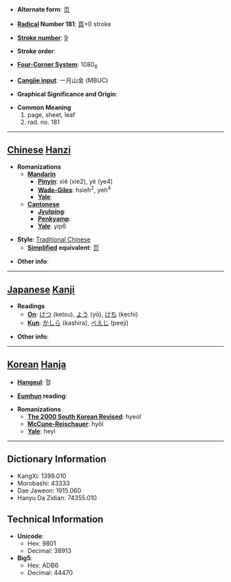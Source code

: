 * '''Alternate form''': [[页]]

* '''[[Wiktionary:Chinese radical index| Radical]] Number 181''': [[Wiktionary:Chinese radical index 頁|頁]]+0 stroke

* '''[[Wiktionary:Chinese total strokes index|Stroke number]]''': [[Wiktionary:Chinese total strokes index 9|9]]

* '''Stroke order''': 

* '''[[Wiktionary:Chinese four corner index|Four-Corner System]]''': 1080<sub>6</sub>

* '''[[Wiktionary:Chinese Cangjie index|Cangjie input]]''': 一月山金 (MBUC)

* '''Graphical Significance and Origin''': 

* '''Common Meaning'''
*#page, sheet, leaf
*# rad. no. 181


----

== [[Chinese]] [[Hanzi]] ==

* '''Romanizations'''
** '''[[Mandarin]]'''
*** '''[[Pinyin]]''': xié (xie2), yè (ye4)
*** '''[[Wade-Giles]]''': hsieh<sup>2</sup>, yeh<sup>4</sup>
*** '''[[Yale]]''': 
** '''[[Cantonese]]'''
*** '''[[Jyutping]]''':
*** '''[[Penkyamp]]''': 
*** '''[[Yale]]''': yip6

* '''Style''': [[Traditional Chinese]] 
** '''[[Simplified Chinese|Simplified]] equivalent''': [[页]]

* '''Other info''': 

----

== [[Japanese]] [[Kanji]] ==

* '''Readings'''
** '''[[On]]''': [[けつ]] (ketsu), [[よう]] (yō), [[けち]] (kechi)
** '''[[Kun]]''': [[かしら]] (kashira), [[ぺえじ]] (peeji)

* '''Other info''':  

----

== [[Korean]] [[Hanja]] ==

* '''[[Hangeul]]''': 혈

* '''[[Eumhun]] reading''': 

* '''Romanizations'''
** '''[[The 2000 South Korean Revised Romanization|The 2000 South Korean Revised]]''': hyeol
** '''[[McCune-Reischauer]]''': hyŏl
** '''[[Yale]]''': heyl

----

== Dictionary Information ==

* KangXi: 1399.010
* Morobashi: 43333
* Dae Jaweon: 1915.060
* Hanyu Da Zidian: 74355.010

== Technical Information ==

* '''Unicode''':
** Hex: 9801
** Decimal: 38913
* '''Big5''':
** Hex: ADB6
** Decimal: 44470